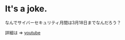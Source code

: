 # It's a joke.

なんでサイバーセキュリティ月間は3月18日までなんだろう？

詳細は => <a target="_blank" href="https://youtu.be/aXzYYELbJ9Y?t=91">youtube</a>
